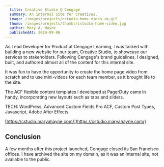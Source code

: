 ```yaml
---
  title: Creative Studio @ Cengage
  summary: An internal site for creatives.
  image: /images/projects/cstudio-home-video-sm.gif
  thumb: /images/projects/thumbs/cstudio-home-video.jpg
  author: Mary A. Hayne
  publishedAt: 2024-09-06
---
```


As Lead Developer for Product at Cengage Learning, I was tasked with building a
new website for our team, Creative Studio, to showcase our services to
stakeholders. Following Cengage's brand guidelines, I designed, built, and
authored almost all of the content for this internal site.

It was fun to have the opportunity to create the home page video from scratch
and to use mini-videos for each team member, as it brought life to the site.

The ACF flexible content templates I developed at PagerDuty came in handy,
incorporating new layouts such as tabs and sliders.

TECH: WordPress, Advanced Custom Fields Pro ACF, Custom Post Types, Javascript,
Adobe After Effects

[https://cstudio.maryahayne.com/](https://cstudio.maryahayne.com/)

## Conclusion

A few months after this project launched, Cengage closed its San Francisco
offices. I have archived the site on my domain, as it was an internal site, not
available to the public.

